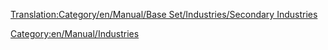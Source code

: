 [[Translation:Category/en/Manual/Base Set/Industries/Secondary Industries]]


[[Category:en/Manual/Industries]]